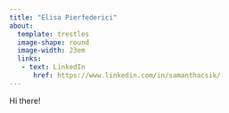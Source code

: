 ```yaml
---
title: "Elisa Pierfederici"
about: 
  template: trestles
  image-shape: round
  image-width: 23em
  links:
   - text: LinkedIn
      href: https://www.linkedin.com/in/samanthacsik/
---
```


Hi there!
